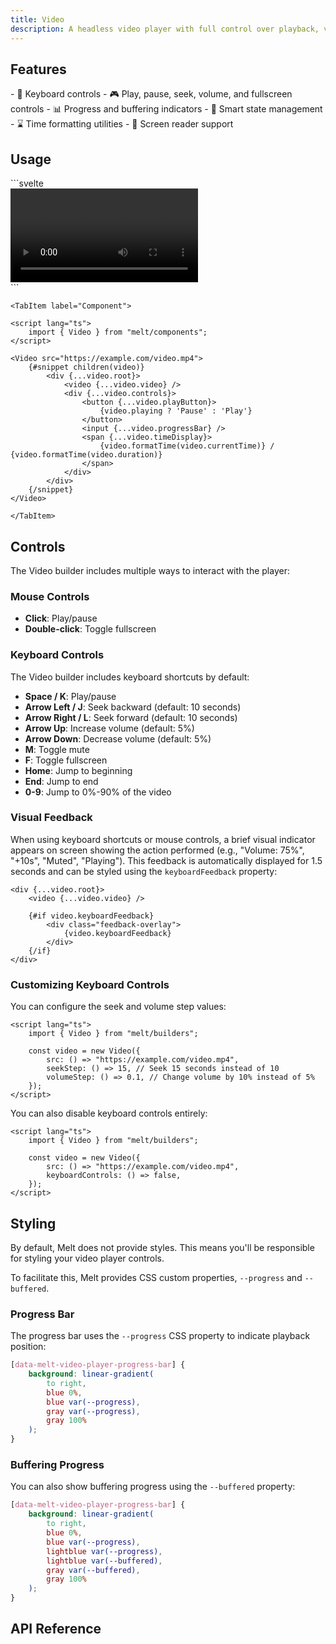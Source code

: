 ```yaml
---
title: Video
description: A headless video player with full control over playback, volume, and state.
---
```


<Preview client:load />

## Features

<Features>
- 🎹 Keyboard controls
- 🎮 Play, pause, seek, volume, and fullscreen controls
- 📊 Progress and buffering indicators
- 🧠 Smart state management
- ⌛ Time formatting utilities
- 💬 Screen reader support
</Features>

## Usage

<Tabs>
	<TabItem label="Builder">
```svelte
<script lang="ts">
	import { Video } from "melt/builders";

	const video = new Video({
		src: () => "https://example.com/video.mp4",
	});
</script>

<div {...video.root}>
	<video {...video.video} />
	<div {...video.controls}>
		<button {...video.playButton}>
			{video.playing ? 'Pause' : 'Play'}
		</button>
		<input {...video.progressBar} />
		<span {...video.timeDisplay}>
			{video.formatTime(video.currentTime)} / {video.formatTime(video.duration)}
		</span>
		<button {...video.muteButton}>
			{video.muted ? 'Unmute' : 'Mute'}
		</button>
		<input {...video.volumeSlider} />
		<button {...video.fullscreenButton}>
			Fullscreen
		</button>
	</div>
</div>
```
	</TabItem>

	<TabItem label="Component">
```svelte
<script lang="ts">
	import { Video } from "melt/components";
</script>

<Video src="https://example.com/video.mp4">
	{#snippet children(video)}
		<div {...video.root}>
			<video {...video.video} />
			<div {...video.controls}>
				<button {...video.playButton}>
					{video.playing ? 'Pause' : 'Play'}
				</button>
				<input {...video.progressBar} />
				<span {...video.timeDisplay}>
					{video.formatTime(video.currentTime)} / {video.formatTime(video.duration)}
				</span>
			</div>
		</div>
	{/snippet}
</Video>
```
	</TabItem>
</Tabs>

## Controls

The Video builder includes multiple ways to interact with the player:

### Mouse Controls

- **Click**: Play/pause
- **Double-click**: Toggle fullscreen

### Keyboard Controls

The Video builder includes keyboard shortcuts by default:

- **Space / K**: Play/pause
- **Arrow Left / J**: Seek backward (default: 10 seconds)
- **Arrow Right / L**: Seek forward (default: 10 seconds)
- **Arrow Up**: Increase volume (default: 5%)
- **Arrow Down**: Decrease volume (default: 5%)
- **M**: Toggle mute
- **F**: Toggle fullscreen
- **Home**: Jump to beginning
- **End**: Jump to end
- **0-9**: Jump to 0%-90% of the video

### Visual Feedback

When using keyboard shortcuts or mouse controls, a brief visual indicator appears on screen showing the action performed (e.g., "Volume: 75%", "+10s", "Muted", "Playing"). This feedback is automatically displayed for 1.5 seconds and can be styled using the `keyboardFeedback` property:

```svelte
<div {...video.root}>
	<video {...video.video} />
	
	{#if video.keyboardFeedback}
		<div class="feedback-overlay">
			{video.keyboardFeedback}
		</div>
	{/if}
</div>
```

### Customizing Keyboard Controls

You can configure the seek and volume step values:

```svelte
<script lang="ts">
	import { Video } from "melt/builders";

	const video = new Video({
		src: () => "https://example.com/video.mp4",
		seekStep: () => 15, // Seek 15 seconds instead of 10
		volumeStep: () => 0.1, // Change volume by 10% instead of 5%
	});
</script>
```

You can also disable keyboard controls entirely:

```svelte
<script lang="ts">
	import { Video } from "melt/builders";

	const video = new Video({
		src: () => "https://example.com/video.mp4",
		keyboardControls: () => false,
	});
</script>
```

## Styling

By default, Melt does not provide styles. This means you'll be responsible for styling your video player controls.

To facilitate this, Melt provides CSS custom properties, `--progress` and `--buffered`.

### Progress Bar

The progress bar uses the `--progress` CSS property to indicate playback position:

```css
[data-melt-video-player-progress-bar] {
	background: linear-gradient(
		to right,
		blue 0%,
		blue var(--progress),
		gray var(--progress),
		gray 100%
	);
}
```

### Buffering Progress

You can also show buffering progress using the `--buffered` property:

```css
[data-melt-video-player-progress-bar] {
	background: linear-gradient(
		to right,
		blue 0%,
		blue var(--progress),
		lightblue var(--progress),
		lightblue var(--buffered),
		gray var(--buffered),
		gray 100%
	);
}
```

## API Reference

<ApiTable entry="Video" />